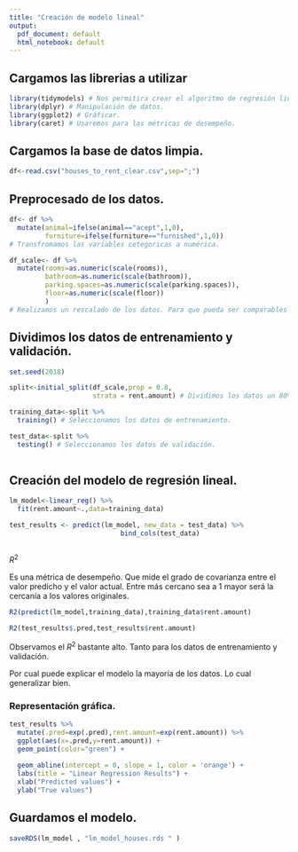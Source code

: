 ---
title: "Creación de modelo lineal"
output:
  pdf_document: default
  html_notebook: default
---
## Cargamos las librerias a utilizar

```{r message=FALSE, warning=FALSE}
library(tidymodels) # Nos permitira crear el algoritmo de regresión lineal.
library(dplyr) # Manipulación de datos.
library(ggplot2) # Gráficar.
library(caret) # Usaremos para las métricas de desempeño.
```

## Cargamos la base de datos limpia.



```{r message=FALSE, warning=FALSE}
df<-read.csv("houses_to_rent_clear.csv",sep=";")
```

## Preprocesado de los datos.

```{r message=FALSE, warning=FALSE}
df<- df %>%
  mutate(animal=ifelse(animal=="acept",1,0),
         furniture=ifelse(furniture=="furnished",1,0))
# Transfromamos las variables cetegoricas a numérica.
```

```{r}
df_scale<- df %>%
  mutate(rooms=as.numeric(scale(rooms)),
         bathroom=as.numeric(scale(bathroom)),
         parking.spaces=as.numeric(scale(parking.spaces)),
         floor=as.numeric(scale(floor))
         )
# Realizamos un rescalado de los datos. Para que pueda ser comparables entre si.
```


## Dividimos los datos de entrenamiento y validación.

```{r}
set.seed(2018) 

split<-initial_split(df_scale,prop = 0.8,
                     strata = rent.amount) # Dividimos los datos un 80% para entrenaar y el resto para validación.

training_data<-split %>%
  training() # Seleccionamos los datos de entrenamiento.

test_data<-split %>%
  testing() # Seleccionamos los datos de validación.
  
```


## Creación del modelo de regresión lineal.

```{r}
lm_model<-linear_reg() %>%
  fit(rent.amount~.,data=training_data)
```

```{r}
test_results <- predict(lm_model, new_data = test_data) %>% 
                            bind_cols(test_data)
    
```



$R^2$ 

Es una métrica de desempeño. Que mide el grado de covarianza entre el valor predicho y el valor actual.
Entre más cercano sea a 1 mayor será la cercanía a los valores originales.


```{r}
R2(predict(lm_model,training_data),training_data$rent.amount)
```



```{r}
R2(test_results$.pred,test_results$rent.amount)
```
Observamos el $R^2$ bastante alto. Tanto para los datos de entrenamiento y validación.

Por cual puede explicar el modelo la mayoría de los datos. Lo cual generalizar bien.



### Representación gráfica.



```{r}
test_results %>%
  mutate(.pred=exp(.pred),rent.amount=exp(rent.amount)) %>%
  ggplot(aes(x=.pred,y=rent.amount)) +
  geom_point(color="green") +
 
  geom_abline(intercept = 0, slope = 1, color = 'orange') +
  labs(title = "Linear Regression Results") +
  xlab("Predicted values") +
  ylab("True values")
```
## Guardamos el modelo.


```{r}
saveRDS(lm_model , "lm_model_houses.rds " )
```


